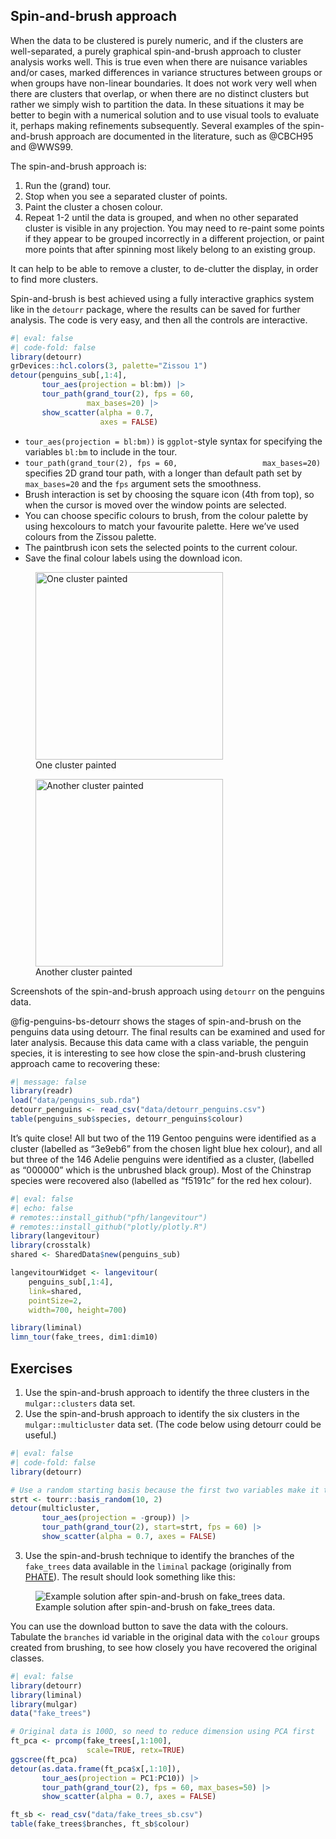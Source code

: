 ## Spin-and-brush approach {#sec-clust-graphics}

\index{brushing!persistent} \index{tour}
\index{cluster analysis!spin-and-brush}

When the data to be clustered is purely numeric, and if the clusters are well-separated, a purely graphical spin-and-brush approach to cluster analysis works well. This is true even when there are nuisance variables and/or cases, marked differences in variance structures between groups or when groups have non-linear boundaries. It does not work very well when there are clusters that overlap, or when there are no distinct clusters but rather
we simply wish to partition the data. In these situations it may be better to begin with a numerical solution and to use visual tools to evaluate it, perhaps making refinements subsequently. Several examples of the spin-and-brush approach are documented in the literature, such as @CBCH95 and @WWS99.

The spin-and-brush approach is:

1. Run the (grand) tour.
2. Stop when you see a separated cluster of points.
3. Paint the cluster a chosen colour.
4. Repeat 1-2 until the data is grouped, and when no other separated cluster is visible in any projection. You may need to re-paint some points if they appear to be grouped incorrectly in a different projection, or paint more points that after spinning most likely belong to an existing group.

It can help to be able to remove a cluster, to de-clutter the display, in order to find more clusters.

<!--
## Using `plotly`

@fig-penguins-brush-and-spin shows a fixed length grand tour produced using `plotly`, with a brush tool made available to colour points. The code is messy, but follows that of [animation-tour-basic.R](https://github.com/plotly/plotly.R/blob/master/demo/animation-tour-basic.R) from @plotly2020. There are key pieces in the code:

1. Create the sequence of tour projections, and the data object containing data projections and projection coordinates. Include an observation id in the data object.
2. Specify that the `id` variable is to be used to mark observations across animation frames using `highlight_key`.
3. Draw them using `plotly`, with a `frame` parameter which specifies the animation sequence. 
4. Add a brush colour palette and specific brushing control using `highlight` to the plotly plot.

The result is an HTML object which can be saved for sharing. The drawback of this approach is that the results of the user actions cannot be saved, so you cannot recover the clusters corresponding to the colours.

```r
#| eval: false
#| message: false
# Following https://github.com/plotly/plotly.R/blob/master/demo/animation-tour-basic.R
# TURN INTO A FUNCTION TO MAKE IT EASIER
library(tourr)
library(plotly)
load("data/penguins_sub.rda")
p_mat <- as.matrix(penguins_sub[,1:4])
tour <- new_tour(p_mat, 
                 grand_tour(), NULL)

tour_dat <- function(step_size) {
  step <- tour(step_size)
  proj <- center(p_mat %*% step$proj)
  data.frame(x = proj[,1], y = proj[,2], 
             species = penguins_sub$species,
             id = 1:nrow(penguins_sub))
}

proj_dat <- function(step_size) {
  step <- tour(step_size)
  data.frame(
    x = step$proj[,1], y = step$proj[,2], measure = colnames(p_mat)
 )
}

steps <- c(0, rep(1/15, 150))
stepz <- cumsum(steps)

# tidy version of tour data
tour_dats <- lapply(steps, tour_dat)
tour_datz <- Map(function(x, y) cbind(x, step = y),
                 tour_dats, stepz)
tour_data <- dplyr::bind_rows(tour_datz)

tour_data <- highlight_key(tour_data, ~id)

# tidy version of tour projection data
proj_dats <- lapply(steps, proj_dat)
proj_datz <- Map(function(x, y) cbind(x, step = y), proj_dats, stepz)
proj_data <- dplyr::bind_rows(proj_datz)
proj_data$x <- proj_data$x*3
proj_data$y <- proj_data$y*3

ax <- list(
  title = "",
  range = c(-3, 3),
  zeroline = FALSE
)

# Set colors
clrs <- grDevices::hcl.colors(6, palette="Zissou 1")
  
# for nicely formatted slider labels
options(digits = 2)

p_b_s <- proj_data %>%
  plot_ly(x = ~x, y = ~y, frame = ~step, 
          color = I("gray80"),
          width=600, height=600) %>%
  config(displaylogo = FALSE, 
         modeBarButtonsToRemove = c("sendDataToCloud", "editInChartStudio", "zoom2d", "zoomIn2d", "zoomOut2d", "pan2d", "drawclosedpath", "drawopenpath", "autoScale2d", "hoverClosestCartesian", "hoverCompareCartesian", "resetScale2d")) %>%
  add_segments(xend = 0, yend = 0) %>%
  add_text(text = ~measure) %>%
  add_markers(color = I("black"), data = tour_data, text = ~id, ids = ~id, hoverinfo = "text") %>%
  layout(xaxis = ax, yaxis = ax) %>%
  hide_legend() %>%
  animation_opts(50, transition = 0, redraw = FALSE) %>%
  highlight(on = "plotly_selected", 
            off = "plotly_doubleclick",
            color = clrs, 
            persistent = TRUE, 
            dynamic = TRUE, 
            opacityDim = 0.5)
htmlwidgets::saveWidget(p_b_s,
          file="html/penguins_brush_and_spin.html",
          selfcontained = TRUE)

```

::: {.content-hidden when-format="pdf"}

::: {#fig-penguins-brush-and-spin fig-align="center"}

<iframe width="600" height="650" src="html/penguins_brush_and_spin.html" title="Controls to brush and spin to discover the three clusters in the penguins data."></iframe>

Controls to brush and spin to discover the three clusters in the penguins data. Use the lasso brush to colour points persistently when you see a cluster. Spin and colour again as necessary to identify all the clusters.
:::

:::

::: {#fig-penguins-bs-static fig-align="center" layout-ncol=2}


![](images/penguins-bs4.png){#fig-penguins-bs1 fig-alt="FIX ME" fig.align="center"}

![](images/penguins-bs5.png){#fig-penguins-bs2 fig-alt="FIX ME" fig.align="center"}

Screenshots of the spin-and-brush approach being used on the penguins data.
:::

## Using `detourr`
-->

Spin-and-brush is best achieved using a fully interactive graphics system like in the `detourr` package, where the results can be saved for further analysis. The code is very easy, and then all the controls are interactive.


```r
#| eval: false
#| code-fold: false
library(detourr)
grDevices::hcl.colors(3, palette="Zissou 1")
detour(penguins_sub[,1:4], 
       tour_aes(projection = bl:bm)) |>
       tour_path(grand_tour(2), fps = 60, 
                 max_bases=20) |>
       show_scatter(alpha = 0.7, 
                    axes = FALSE)
```

- `tour_aes(projection = bl:bm))` is `ggplot`-style syntax for specifying the variables `bl:bm` to include in the tour. 
- `tour_path(grand_tour(2), fps = 60, 
                 max_bases=20)` specifies 2D grand tour path, with a longer than default path set by `max_bases=20` and the `fps` argument sets the smoothness.
- Brush interaction is set by choosing the square icon (4th from top), so when the cursor is moved over the window points are selected.
- You can choose specific colours to brush, from the colour palette by using hexcolours to match your favourite palette. Here we've used colours from the Zissou palette.
- The paintbrush icon sets the selected points to the current colour.
- Save the final colour labels using the download icon. 

::: {#fig-penguins-bs-detourr fig-align="center" layout-ncol=2}


![One cluster painted](images/penguins-bs6.png){#fig-penguins-bs3 fig-alt="FIX ME" fig.align="center" width=300}

![Another cluster painted](images/penguins-bs7.png){#fig-penguins-bs4 fig-alt="FIX ME" fig.align="center" width=300}


Screenshots of the spin-and-brush approach using `detourr` on the penguins data. 
:::

@fig-penguins-bs-detourr shows the stages of spin-and-brush on the penguins data using detourr. The final results can be examined and used for later analysis. Because this data came with a class variable, the penguin species, it is interesting to see how close the spin-and-brush clustering approach came to recovering these: 

```r
#| message: false
library(readr)
load("data/penguins_sub.rda")
detourr_penguins <- read_csv("data/detourr_penguins.csv")
table(penguins_sub$species, detourr_penguins$colour)
```

It's quite close! All but two of the 119 Gentoo penguins were identified as a cluster (labelled as "3e9eb6" from the chosen light blue hex colour), and all but three of the 146 Adelie penguins were identified as a cluster, (labelled as "000000" which is the unbrushed black group). Most of the Chinstrap species were recovered also (labelled as "f5191c" for the red hex colour).


```r
#| eval: false
#| echo: false
# remotes::install_github("pfh/langevitour")
# remotes::install_github("plotly/plotly.R")
library(langevitour)
library(crosstalk)
shared <- SharedData$new(penguins_sub)

langevitourWidget <- langevitour(
    penguins_sub[,1:4], 
    link=shared,  
    pointSize=2,
    width=700, height=700)

library(liminal)
limn_tour(fake_trees, dim1:dim10)
```



## Exercises {-}

1. Use the spin-and-brush approach to identify the three clusters in the `mulgar::clusters` data set.
2. Use the spin-and-brush approach to identify the six clusters in the `mulgar::multicluster` data set. (The code below using detourr could be useful.)

```r
#| eval: false
#| code-fold: false
library(detourr)

# Use a random starting basis because the first two variables make it too easy
strt <- tourr::basis_random(10, 2)
detour(multicluster, 
       tour_aes(projection = -group)) |>
       tour_path(grand_tour(2), start=strt, fps = 60) |>
       show_scatter(alpha = 0.7, axes = FALSE)

```

3. Use the spin-and-brush technique to identify the branches of the `fake_trees` data available in the `liminal` package (originally from [PHATE](https://phate.readthedocs.io/en/stable/)). The result should look something like this:

![Example solution after spin-and-brush on fake_trees data.](images/fake_trees_sb.png){#fig-fake-trees-sb}

You can use the download button to save the data with the colours. Tabulate the `branches` id variable in the original data with the `colour` groups created from brushing, to see how closely you have recovered the original classes.

```r
#| eval: false
library(detourr)
library(liminal)
library(mulgar)
data("fake_trees")

# Original data is 100D, so need to reduce dimension using PCA first
ft_pca <- prcomp(fake_trees[,1:100], 
                 scale=TRUE, retx=TRUE)
ggscree(ft_pca)
detour(as.data.frame(ft_pca$x[,1:10]), 
       tour_aes(projection = PC1:PC10)) |>
       tour_path(grand_tour(2), fps = 60, max_bases=50) |>
       show_scatter(alpha = 0.7, axes = FALSE)

ft_sb <- read_csv("data/fake_trees_sb.csv")
table(fake_trees$branches, ft_sb$colour)
```
